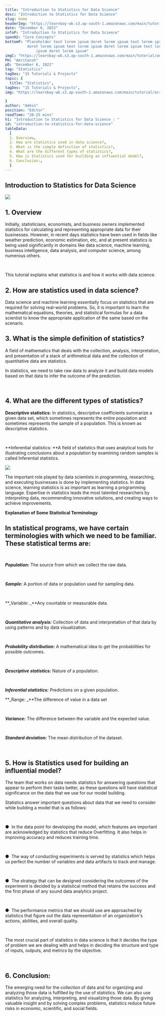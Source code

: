```yaml
---
title: "Introduction to Statistics for Data Science"
desc: "Introduction to Statistics for Data Science"
slug: home
headerImg: "https://learnbay-wb.s3.ap-south-1.amazonaws.com/main/tutorial/python.png"
date: "December 6, 2022"
infoP: "Introduction to Statistics for Data Science"
spanH2: "Core Concepts"
bottomP: "Placeholder text lorem ipsum doret lorem ipsum text lorem ipsum
          doret lorem ipsum text lorem ipsum doret lorem ipsum text lorem
              ipsum doret lorem ipsum"
imgC: "https://learnbay-wb.s3.ap-south-1.amazonaws.com/main/tutorial/amritansh.png"
PH: "Amritansh"
pD: "December 6, 2022"
tag: "Statistics"
tagDes: "15 Tutorials & Projects"
topic: {
  title: "Statistics",
tagDes: "15 Tutorials & Projects",
img: "https://learnbay-wb.s3.ap-south-1.amazonaws.com/main/tutorial/arrow.png"

}
author: "Admin"
position: "Editor"
readTime: "20-25 mins"
h1: "Introduction to Statistics for Data Science : "
id: "introduction-to-statistics-for-data-science"
tableData:
  [
  1. Overview,
  2. How are statistics used in data science?,
  3. What is the simple definition of statistics?,
  4. What are the different types of statistics?,
  5. How is Statistics used for building an influential model?,
  6. Conclusion:,
  ]
---
```


## Introduction to Statistics for Data Science


 <img src="https://learnbay-wb.s3.ap-south-1.amazonaws.com/main/tutorial/statistics/statistics-c-1.jpg"></img>


## 1. Overview

Initially, statisticians, economists, and business owners implemented statistics for calculating and representing appropriate data for their businesses. However, in recent days statistics have been used in fields like weather prediction, economic estimation, etc, and at present statistics is being used significantly in domains like data science, machine learning, business intelligence, data analysis, and computer science, among numerous others.

 

This tutorial explains what statistics is and how it works with data science.


## 2. How are statistics used in data science?


Data science and machine learning essentially focus on statistics that are required for solving real-world problems. So, it is important to learn the mathematical equations, theories, and statistical formulas for a data scientist to know the appropriate application of the same based on the scenario.


## 3. What is the simple definition of statistics? 

A field of mathematics that deals with the collection, analysis, interpretation, and presentation of a stack of arithmetical data and the collection of quantitative data are statistics. 

In statistics, we need to take raw data to analyze it and build data models based on that data to infer the outcome of the prediction.

 


## 4. What are the different types of statistics? 

**Descriptive statistics:** In statistics, descriptive coefficients summarize a given data set, which sometimes represents the entire population and sometimes represents the sample of a population. This is known as descriptive statistics.

 

**Inferential statistics: **A field of statistics that uses analytical tools for illustrating conclusions about a population by examining random samples is called Inferential statistics.


 <img src="https://learnbay-wb.s3.ap-south-1.amazonaws.com/main/tutorial/statistics/statistics-c-2.jpg"></img>


The important role played by data scientists in programming, researching, and executing businesses is done by implementing statistics. In data science, learning statistics is as important as learning a programming language. Expertise in statistics leads the most talented researchers by interpreting data, recommending innovative solutions, and creating ways to achieve improvements.

**Explanation of Some Statistical Terminology**


## In statistical programs, we have certain terminologies with which we need to be familiar. These statistical terms are:

 

**_Population:_** The source from which we collect the raw data.

 

**_Sample:_** A portion of data or population used for sampling data.

 

**_Variable: _**Any countable or measurable data.

 

**_Quantitative analysis:_** Collection of data and interpretation of that data by using patterns and by data visualization.

 

**_Probability distribution:_** A mathematical idea to get the probabilities for possible outcomes.

 

**_Descriptive statistics:_** Nature of a population.

 

**_Inferential statistics:_** Predictions on a given population.


**_Range: _**The difference of value in a data set

 

**_Variance:_** The difference between the variable and the expected value.

 

**_Standard deviation:_** The mean distribution of the dataset. 

 


## 5. How is Statistics used for building an influential model?


The team that works on data needs statistics for answering questions that appear to perform their tasks better, as these questions will have statistical significance on the data that we use for our model building.

Statistics answer important questions about data that we need to consider while building a model that is as follows:

 


●  	In the data point for developing the model, which features are important are acknowledged by statistics that reduce Overfitting. It also helps in improving accuracy and reduces training time.

 


●  	The way of conducting experiments is served by statistics which helps us perfect the number of variables and data artifacts to track and manage.

 


●  	The strategy that can be designed considering the outcomes of the experiment is decided by a statistical method that retains the success and the first phase of any sound data analytics project.  

 


●  	The performance metrics that we should use are approached by statistics that figure out the data representation of an organization's actions, abilities, and overall quality.

 

The most crucial part of statistics in data science is that it decides the type of problem we are dealing with and helps in deciding the structure and type of inputs, outputs, and metrics by the objective.

 


## 6. Conclusion:


The emerging need for the collection of data and for organizing and analyzing those data is fulfilled by the use of statistics. We can also use statistics for analyzing, interpreting, and visualizing those data. By giving valuable insight and by solving complex problems, statistics reduce future risks in economic, scientific, and social fields.
